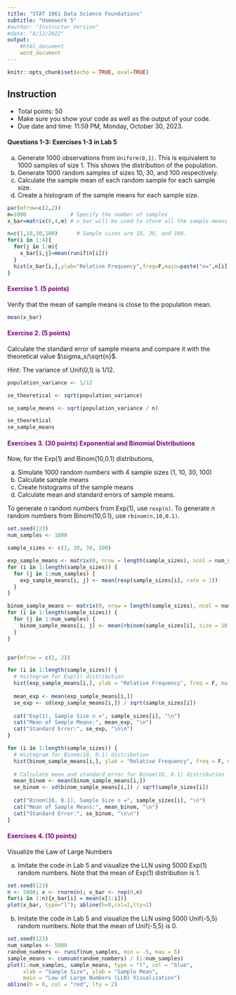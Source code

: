 ```yaml
---
title: "STAT 1061 Data Science Foundations"
subtitle: "Homework 5"
#author: "Instructor Version"
#date: "8/12/2022"
output: 
    #html_document
    word_document
---
```


```r
knitr::opts_chunk$set(echo = TRUE, eval=TRUE)
```

## Instruction

* Total points: 50
* Make sure you show your code as well as the output of your code.
* Due date and time: 11:59 PM, Monday, October 30, 2023.

#### Questions 1-3: Exercises 1-3 in Lab 5

a. Generate 1000 observations from `Uniform(0,1)`. This is equivalent to 1000 samples of size 1. This shows the distribution of the population. 
b. Generate 1000 random samples of sizes 10, 30, and 100 respectively. 
c. Calculate the sample mean of each random sample for each sample size.
d. Create a histogram of the sample means for each sample size.

```r
par(mfrow=c(2,2))
m=1000              # Specify the number of samples
x_bar=matrix(0,4,m) # x_bar will be used to store all the sample means

n=c(1,10,30,100)      # Sample sizes are 10, 30, and 100. 
for(i in 1:4){
  for(j in 1:m){
    x_bar[i,j]=mean(runif(n[i]))
  }
  hist(x_bar[i,],ylab="Relative Frequency",freq=F,main=paste("n=",n[i]),xlab="sample mean")
}
```

#### <span style="color:purple"> Exercise 1. (5 points) </span>
Verify that the mean of sample means is close to the population mean. 

``` r
mean(x_bar)
```
 


#### <span style="color:purple"> Exercise 2. (5 points)  </span>
Calculate the standard error of sample means and compare it with the theoretical value $\sigma_x/\sqrt{n}$.

Hint: The variance of Unif(0,1) is 1/12.

``` r
population_variance <- 1/12

se_theoretical <- sqrt(population_variance)

se_sample_means <- sqrt(population_variance / n)

se_theoretical
se_sample_means

```

#### <span style="color:purple"> Exercises 3. (30 points) Exponential and Binomial Distributions </span>
Now, for the Exp(1) and Binom(10,0.1) distributions, 

a. Simulate 1000 random numbers with 4 sample sizes (1, 10, 30, 100)
b. Calculate sample means
c. Create histograms of the sample means
d. Calculate mean and standard errors of sample means.

To generate $n$ random numbers from Exp(1), use `rexp(n)`. 
To generate $n$ random numbers from Binom(10,0.1), use `rbinom(n,10,0.1)`.

``` r
set.seed(123)
num_samples <- 1000

sample_sizes <- c(1, 10, 30, 100)

exp_sample_means <- matrix(0, nrow = length(sample_sizes), ncol = num_samples)
for (i in 1:length(sample_sizes)) {
  for (j in 1:num_samples) {
    exp_sample_means[i, j] <- mean(rexp(sample_sizes[i], rate = 1))
  }
}

binom_sample_means <- matrix(0, nrow = length(sample_sizes), ncol = num_samples)
for (i in 1:length(sample_sizes)) {
  for (j in 1:num_samples) {
    binom_sample_means[i, j] <- mean(rbinom(sample_sizes[i], size = 10, prob = 0.1))
  }
}


par(mfrow = c(2, 2))

for (i in 1:length(sample_sizes)) {
  # Histogram for Exp(1) distribution
  hist(exp_sample_means[i,], ylab = "Relative Frequency", freq = F, main = paste("Exp(1), n =", sample_sizes[i]), xlab = "Sample Mean")
  
  mean_exp <- mean(exp_sample_means[i,])
  se_exp <- sd(exp_sample_means[i,]) / sqrt(sample_sizes[i])
  
  cat("Exp(1), Sample Size n =", sample_sizes[i], "\n")
  cat("Mean of Sample Means:", mean_exp, "\n")
  cat("Standard Error:", se_exp, "\n\n")
}

for (i in 1:length(sample_sizes)) {
  # Histogram for Binom(10, 0.1) distribution
  hist(binom_sample_means[i,], ylab = "Relative Frequency", freq = F, main = paste("Binom(10, 0.1), n =", sample_sizes[i]), xlab = "Sample Mean")
  
  # Calculate mean and standard error for Binom(10, 0.1) distribution
  mean_binom <- mean(binom_sample_means[i,])
  se_binom <- sd(binom_sample_means[i,]) / sqrt(sample_sizes[i])
  
  cat("Binom(10, 0.1), Sample Size n =", sample_sizes[i], "\n")
  cat("Mean of Sample Means:", mean_binom, "\n")
  cat("Standard Error:", se_binom, "\n\n")
}

```


#### <span style="color:purple"> Exercises 4. (10 points) </span>
Visualize the Law of Large Numbers

(a) Imitate the code in Lab 5 and visualize the LLN using 5000 Exp(1) random numbers. Note that the mean of Exp(1) distribution is 1.

``` r
set.seed(123)
n <- 5000; x <- rnorm(n); x_bar <- rep(0,n)
for(i in 1:n){x_bar[i] = mean(x[1:i])}
plot(x_bar, type="l"); abline(h=0,col=2,lty=2)

```


(b) Imitate the code in Lab 5 and visualize the LLN using 5000 Unif(-5,5) random numbers. Note that the mean of Unif(-5,5) is 0.

``` r
set.seed(123)
num_samples <- 5000
random_numbers <- runif(num_samples, min = -5, max = 5)
sample_means <- cumsum(random_numbers) / (1:num_samples)
plot(1:num_samples, sample_means, type = "l", col = "blue", 
     xlab = "Sample Size", ylab = "Sample Mean", 
     main = "Law of Large Numbers (LLN) Visualization")
abline(h = 0, col = "red", lty = 2)


```
